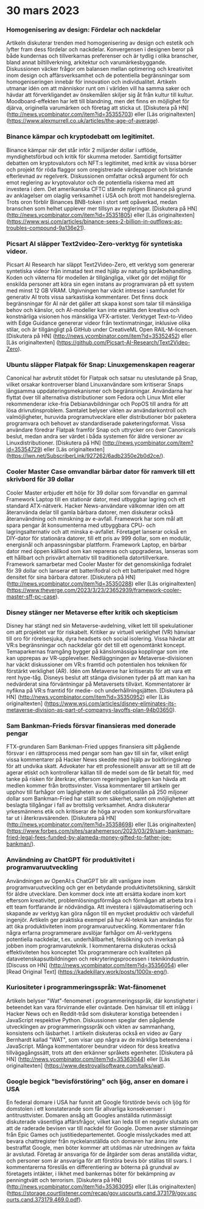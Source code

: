 

<CallToAction />

<Steps>

# 30 mars 2023

### Homogenisering av design: Fördelar och nackdelar

Artikeln diskuterar trenden med homogenisering av design och estetik och lyfter fram dess fördelar och nackdelar. Konvergensen i designen beror på både kundernas och tillverkarnas preferenser och är tydlig i olika branscher, bland annat biltillverkning, arkitektur och varumärkesbyggande. Diskussionen väcker frågor om balansen mellan optimering och kreativitet inom design och affärsverksamhet och de potentiella begränsningar som homogeniseringen innebär för innovation och individualitet. Artikeln utmanar idén om att människor runt om i världen vill ha samma saker och hävdar att förverkligandet av önskemålen skiljer sig åt från kultur till kultur. Moodboard-effekten har lett till blandning, men det finns en möjlighet för djärva, originella varumärken och företag att sticka ut.
[Diskutera på HN] (http://news.ycombinator.com/item?id=35355703) eller [Läs originaltexten] (https://www.alexmurrell.co.uk/articles/the-age-of-average).

### Binance kämpar och kryptodebatt om legitimitet.

Binance kämpar när det står inför 2 miljarder dollar i utflöde, myndighetsförbud och kritik för skumma metoder. Samtidigt fortsätter debatten om kryptovalutors och NFT:s legitimitet, med kritik av vissa börser och projekt för röda flaggor som oregistrerade värdepapper och bristande efterlevnad av regelverk. Diskussionen omfattar också argument för och emot reglering av kryptovalutor och de potentiella riskerna med att investera i dem. Det amerikanska CFTC stämde nyligen Binance på grund av anklagelser om olaglig verksamhet i USA och brott mot handelsreglerna. Trots oron förblir Binances BNB-token i stort sett opåverkad, medan branschen som helhet upplever mer tillsyn av regleringar.
[Diskutera på HN] (http://news.ycombinator.com/item?id=35351805) eller [Läs originaltexten] (https://www.wsj.com/articles/binance-sees-2-billion-in-outflows-as-troubles-compound-9a136e21).

### Picsart AI släpper Text2video-Zero-verktyg för syntetiska videor.

Picsart AI Research har släppt Text2Video-Zero, ett verktyg som genererar syntetiska videor från inmatad text med hjälp av naturlig språkbehandling. Koden och vikterna för modellen är tillgängliga, vilket gör det möjligt för enskilda personer att köra sin egen instans av programvaran på ett system med minst 12 GB VRAM. Utgivningen har väckt intresse i samfundet för generativ AI trots vissa sarkastiska kommentarer. Det finns dock begränsningar för AI när det gäller att skapa konst som talar till mänskliga behov och känslor, och AI-modeller kan inte ersätta den kreativa och konstnärliga visionen hos mänskliga VFX-artister. Verktyget Text-to-Video with Edge Guidance genererar videor från textinmatningar, inklusive olika stilar, och är tillgängligt på GitHub under CreativeML Open RAIL-M-licensen.
[Diskutera på HN] (http://news.ycombinator.com/item?id=35352452) eller [Läs originaltexten] (https://github.com/Picsart-AI-Research/Text2Video-Zero).

### Ubuntu släpper Flatpak för Snap: Linuxgemenskapen reagerar

Canonical har avbrutit stödet för Flatpak och satsar nu uteslutande på Snap, vilket orsakar kontroverser bland Linuxanvändare som kritiserar Snaps långsamma uppdateringsmekanismer och begränsningar. Användarna har flyttat över till alternativa distributioner som Fedora och Linux Mint eller rekommenderar icke-fria Debianavbildningar och PopOS till andra för att lösa drivrutinsproblem. Samtalet belyser vikten av användarkontroll och valmöjligheter, huruvida programutvecklare eller distributioner bör paketera programvara och behovet av standardiserade paketeringsformat. Vissa användare föredrar Flatpak framför Snap och uttrycker oro över Canonicals beslut, medan andra ser värdet i båda systemen för äldre versioner av Linuxdistributioner.
[Diskutera på HN] (http://news.ycombinator.com/item?id=35354729) eller [Läs originaltexten] (https://lwn.net/SubscriberLink/927262/6adb2350e2b0d2ce/).

### Cooler Master Case omvandlar bärbar dator för ramverk till ett skrivbord för 39 dollar

Cooler Master erbjuder ett hölje för 39 dollar som förvandlar en gammal Framework Laptop till en stationär dator, med utbyggbar lagring och ett standard ATX-nätverk. Hacker News-användare välkomnar idén om att återanvända delar till gamla bärbara datorer, men diskuterar också återanvändning och minskning av e-avfall. Framework har som mål att spara pengar åt konsumenterna med utbyggbara CPU- och lagringsalternativ och att minska e-avfallet. Företaget lanserar också en DIY-dator för stationära datorer, till ett pris av 999 dollar, som en modulär, energisnål och anpassningsbar plattform. Framework Laptop, en bärbar dator med öppen källkod som kan repareras och uppgraderas, lanseras som ett hållbart och prisvärt alternativ till traditionella datortillverkare. Framework samarbetar med Cooler Master för det genomskinliga fodralet för 39 dollar och lanserar ett batterifodral och ett batteripaket med högre densitet för sina bärbara datorer.
[Diskutera på HN] (http://news.ycombinator.com/item?id=35350288) eller [Läs originaltexten] (https://www.theverge.com/2023/3/23/23652939/framework-cooler-master-sff-pc-case).

### Disney stänger ner Metaverse efter kritik och skepticism

Disney har stängt ned sin Metaverse-avdelning, vilket lett till spekulationer om att projektet var för riskabelt. Kritiker av virtuell verklighet (VR) hänvisar till oro för rörelsesjuka, dyra headsets och social isolering. Vissa hävdar att VR:s begränsningar och nackdelar gör det till ett ogenomtänkt koncept. Temaparkernas framgång bygger på känslomässiga kopplingar som inte kan upprepas av VR-upplevelser. Nedläggningen av Metaverse-divisionen har väckt diskussioner om VR:s framtid och potentialen hos tekniken för förstärkt verklighet (AR). Idén om Metaverse har kritiserats för att vara ett rent hype-tåg. Disneys beslut att stänga divisionen tyder på att man kan ha nedvärderat sina förväntningar på Metaversets tillväxt. Kommentatorer är nyfikna på VR:s framtid för medie- och underhållningsjätten.
[Diskutera på HN] (http://news.ycombinator.com/item?id=35350952) eller [Läs originaltexten] (https://www.wsj.com/articles/disney-eliminates-its-metaverse-division-as-part-of-companys-layoffs-plan-94b03650).

### Sam Bankman-Frieds försvar finansieras med donerade pengar

FTX-grundaren Sam Bankman-Fried uppges finansiera sitt pågående försvar i en rättsprocess med pengar som han gav till sin far, vilket enligt vissa kommentarer på Hacker News skedde med hjälp av bokföringsknep för att undvika skatt. Advokater har ett professionellt ansvar att se till att de agerar etiskt och kontrollerar källan till de medel som de får betalt för, med tanke på risken för återkrav, eftersom regeringen lagligen kan hävda att medlen kommer från brottsvinster. Vissa kommentarer till artikeln ger upphov till farhågor om lagligheten av det obligationslån på 250 miljoner dollar som Bankman-Fried har ställt som säkerhet, samt om möjligheten att beslagta tillgångar i fall av brottslig verksamhet. Andra diskuterar yrkesmännens etik och kritiserar de höga arvoden som konkursförvaltare tar ut i återkravsärenden.
[Diskutera på HN] (http://news.ycombinator.com/item?id=35358698) eller [Läs originaltexten] (https://www.forbes.com/sites/sarahemerson/2023/03/29/sam-bankman-fried-legal-fees-funded-by-alameda-money-gifted-to-father-joe-bankman/).

### Användning av ChatGPT för produktivitet i programvaruutveckling

Användningen av OpenAI:s ChatGPT blir allt vanligare inom programvaruutveckling och ger en betydande produktivitetsökning, särskilt för äldre utvecklare. Den kommer dock inte att ersätta kodare inom kort eftersom kreativitet, problemlösningsförmåga och förmågan att arbeta bra i ett team fortfarande är nödvändiga. Att investera i självautomatisering och skapande av verktyg kan göra någon till en mycket produktiv och värdefull ingenjör. Artikeln ger praktiska exempel på hur AI-teknik kan användas för att öka produktiviteten inom programvaruutveckling. Kommentarer från några erfarna programmerare avslöjar farhågor om AI-verktygens potentiella nackdelar, t.ex. underhållbarhet, felsökning och inverkan på jobben inom programvaruteknik. I kommentarerna diskuteras också effektiviteten hos konceptet 10x programmerare och kvaliteten på datavetenskapsutbildningen och rekryteringsprocessen i teknikindustrin.
[Discuss on HN] (http://news.ycombinator.com/item?id=35356054) eller [Read Original Text] (https://kadekillary.work/posts/1000x-eng/).

### Kuriositeter i programmeringsspråk: Wat-fänomenet

Artikeln belyser "Wat"-fenomenet i programmeringsspråk, där konstigheter i beteendet kan vara förvirrande eller oväntade. Den hänvisar till ett inlägg i Hacker News och en Reddit-tråd som diskuterar konstiga beteenden i JavaScript respektive Python. Diskussionen speglar den pågående utvecklingen av programmeringsspråk och vikten av sammanhang, konsistens och läsbarhet. I artikeln diskuteras också en video av Gary Bernhardt kallad "WAT", som visar upp några av de märkliga beteendena i JavaScript. Många kommentatorer beundrar videon för dess kreativa tillvägagångssätt, trots att den erkänner språkets egenheter.
[Diskutera på HN] (http://news.ycombinator.com/item?id=35363044) eller [Läs originaltexten] (https://www.destroyallsoftware.com/talks/wat).

### Google begick "bevisförstöring" och ljög, anser en domare i USA

En federal domare i USA har funnit att Google förstörde bevis och ljög för domstolen i ett konstaterande som får allvarliga konsekvenser i antitrusttvister. Domaren ansåg att Googles anställda rutinmässigt diskuterade väsentliga affärsfrågor, vilket kan leda till en negativ slutsats om att de raderade bevisen var till nackdel för Google. Domen avser stämningar från Epic Games och justitiedepartementet. Google misslyckades med att bevara chattregister från nyckelanställda och domaren har ännu inte bestraffat Google, men böter kommer att utdömas när utredningen av fakta är avslutad. Företag är ansvariga för de åtgärder som deras anställda vidtar, och personer som är ansvariga för att förstöra bevis bör ställas till svars. I kommentarerna föreslås en differentiering av böterna på grundval av företagets intäkter, i likhet med bankernas böter för bekämpning av penningtvätt och terrorism.
[Diskutera på HN] (http://news.ycombinator.com/item?id=35363095) eller [Läs originaltexten] (https://storage.courtlistener.com/recap/gov.uscourts.cand.373179/gov.uscourts.cand.373179.469.0.pdf).

</Steps>
